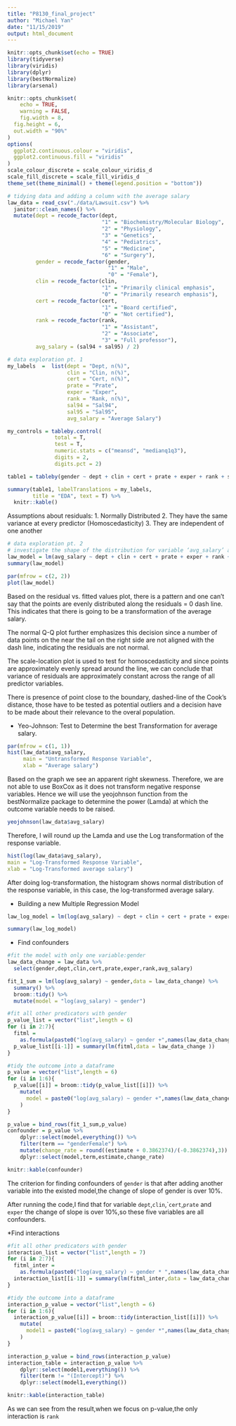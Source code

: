 ```yaml
---
title: "P8130_final_project"
author: "Michael Yan"
date: "11/15/2019"
output: html_document
---
```


```r
knitr::opts_chunk$set(echo = TRUE)
library(tidyverse)
library(viridis)
library(dplyr)
library(bestNormalize)
library(arsenal)

knitr::opts_chunk$set(
	echo = TRUE,
	warning = FALSE,
	fig.width = 8, 
  fig.height = 6,
  out.width = "90%"
)
options(
  ggplot2.continuous.colour = "viridis",
  ggplot2.continuous.fill = "viridis"
)
scale_colour_discrete = scale_colour_viridis_d
scale_fill_discrete = scale_fill_viridis_d
theme_set(theme_minimal() + theme(legend.position = "bottom"))
```


```r
# tidying data and adding a column with the average salary
law_data = read_csv("./data/Lawsuit.csv") %>% 
  janitor::clean_names() %>% 
  mutate(dept = recode_factor(dept, 
                              "1" = "Biochemistry/Molecular Biology", 
                              "2" = "Physiology",
                              "3" = "Genetics", 
                              "4" = "Pediatrics", 
                              "5" = "Medicine", 
                              "6" = "Surgery"),
         gender = recode_factor(gender, 
                                "1" = "Male", 
                                "0" = "Female"),
         clin = recode_factor(clin, 
                              "1" = "Primarily clinical emphasis", 
                              "0" = "Primarily research emphasis"),
         cert = recode_factor(cert, 
                              "1" = "Board certified", 
                              "0" = "Not certified"),
         rank = recode_factor(rank, 
                              "1" = "Assistant", 
                              "2" = "Associate", 
                              "3" = "Full professor"),
         avg_salary = (sal94 + sal95) / 2)
```

```r
# data exploration pt. 1
my_labels  =  list(dept = "Dept, n(%)", 
                   clin = "Clin, n(%)", 
                   cert = "Cert, n(%)", 
                   prate = "Prate", 
                   exper = "Exper", 
                   rank = "Rank, n(%)", 
                   sal94 = "Sal94", 
                   sal95 = "Sal95",
                   avg_salary = "Average Salary")

my_controls = tableby.control(
               total = T,
               test = T,
               numeric.stats = c("meansd", "medianq1q3"),
               digits = 2,
               digits.pct = 2)

table1 = tableby(gender ~ dept + clin + cert + prate + exper + rank + sal94 + sal95 + avg_salary, data = law_data, control = my_controls)

summary(table1, labelTranslations = my_labels, 
        title = "EDA", text = T) %>% 
  knitr::kable()
```

Assumptions about residuals:
1. Normally Distributed
2. They have the same variance at every predictor (Homoscedasticity)
3. They are independent of one another
```r
# data exploration pt. 2
# investigate the shape of the distribution for variable ‘avg_salary’ and try different transformations
law_model = lm(avg_salary ~ dept + clin + cert + prate + exper + rank + gender, data = law_data)
summary(law_model)

par(mfrow = c(2, 2))
plot(law_model)
```

Based on the residual vs. fitted values plot, there is a pattern and one can't say that the points are evenly distributed along the residuals = 0 dash line. This indicates that there is going to be a transformation of
the average salary. 

The normal Q-Q plot further emphasizes this decision since a number of data points on the near the tail on the right side are not aligned with the dash line, indicating the residuals are not normal. 

The scale-location plot is used to test for homoscedasticity and since points are approximately evenly spread around the line, we can conclude that variance of residuals are approximately constant across the range of all predictor variables. 

There is presence of point close to the boundary, dashed-line of the Cook’s distance, those have to be tested as potential outliers and a decision
have to be made about their relevance to the overal population.

* Yeo-Johnson: Test to Determine the best Transformation for average salary.
```r
par(mfrow = c(1, 1))
hist(law_data$avg_salary,
     main = "Untransformed Response Variable",
     xlab = "Average salary")
```
Based on the graph we see an apparent right skewness. Therefore, we are not able to use BoxCox as it does not transform negative response variables. Hence we will use the yeojohnson function from the bestNormalize package to determine the power (Lamda) at which the outcome variable needs to be raised.

```r
yeojohnson(law_data$avg_salary)
```
Therefore, I will round up the Lamda and use the Log transformation of the response variable.

```r
hist(log(law_data$avg_salary),
main = "Log-Transformed Response Variable",
xlab = "Log-Transformed average salary")
```
After doing log-transformation, the histogram shows normal distribution of the response variable, in this case, the log-transformed average salary.

* Building a new Multiple Regression Model
```r
law_log_model = lm(log(avg_salary) ~ dept + clin + cert + prate + exper + rank + gender, data = law_data)

summary(law_log_model)
```

* Find confounders
```r
#fit the model with only one variable:gender
law_data_change = law_data %>% 
  select(gender,dept,clin,cert,prate,exper,rank,avg_salary)

fit_1_sum = lm(log(avg_salary) ~ gender,data = law_data_change) %>% 
  summary() %>% 
  broom::tidy() %>% 
  mutate(model = "log(avg_salary) ~ gender")

#fit all other predicators with gender
p_value_list = vector("list",length = 6)
for (i in 2:7){
  fitml = 
    as.formula(paste0("log(avg_salary) ~ gender +",names(law_data_change)[i],collapse = ""))
  p_value_list[[i-1]] = summary(lm(fitml,data = law_data_change ))
}

#tidy the outcome into a dataframe
p_value = vector("list",length = 6)
for (i in 1:6){
  p_value[[i]] = broom::tidy(p_value_list[[i]]) %>% 
    mutate(
      model = paste0("log(avg_salary) ~ gender +",names(law_data_change)[i+1],collapse = "")
    )
}

p_value = bind_rows(fit_1_sum,p_value)
confounder = p_value %>% 
    dplyr::select(model,everything()) %>% 
    filter(term == "genderFemale") %>% 
    mutate(change_rate = round((estimate + 0.3862374)/(-0.3862374),3)) %>% 
    dplyr::select(model,term,estimate,change_rate)

knitr::kable(confounder)
```

The criterion for finding confounders of `gender` is that after adding another variable into the existed model,the change of slope of gender is over 10%.

After running the code,I find that for variable `dept`,`clin`,``cert`,`prate` and `exper`
the change of slope is over 10%,so these five variables are all confounders.


*Find interactions
```r
#fit all other predicators with gender
interaction_list = vector("list",length = 7)
for (i in 2:7){
  fitml_inter = 
    as.formula(paste0("log(avg_salary) ~ gender * ",names(law_data_change)[i],collapse = ""))
  interaction_list[[i-1]] = summary(lm(fitml_inter,data = law_data_change))
}

#tidy the outcome into a dataframe
interaction_p_value = vector("list",length = 6)
for (i in 1:6){
  interaction_p_value[[i]] = broom::tidy(interaction_list[[i]]) %>% 
    mutate(
      model1 = paste0("log(avg_salary) ~ gender *",names(law_data_change)[i+1],collapse = "")
    )
}

interaction_p_value = bind_rows(interaction_p_value)
interaction_table = interaction_p_value %>% 
    dplyr::select(model1,everything()) %>% 
    filter(term != "(Intercept)") %>% 
    dplyr::select(model1,everything())

knitr::kable(interaction_table)
```

As we can see from the result,when we focus on p-value,the only interaction is `rank`